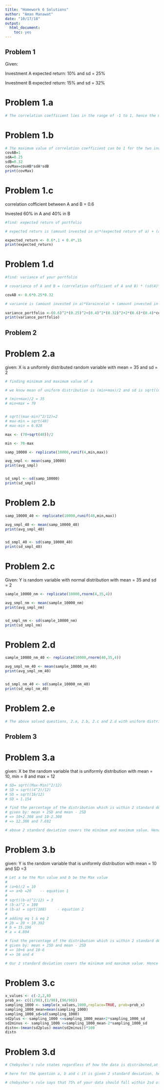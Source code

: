 ---
title: "Homework 6 Solutions"
author: "Aman Manawat"
date: "10/17/18"
output:
  html_document:
    toc: yes
---

## Problem 1 

Given:

Investment A expected return: 10% and sd = 25%

Investment B expected return: 15% and sd = 32%


# Problem 1.a 

```{r}

# The correlation coefficient lies in the range of -1 to 1, hence the minimum value for correlation coeeficient of the given portfolio will be -1

```


# Problem 1.b 

```{r}

# The maximum value of correlation coefficient can be 1 for the two investments A and B
covAB=1
sdA=0.25
sdB=0.32
covMax=covAB*sdA*sdB
print(covMax)
```

# Problem 1.c

correlation cofficient between A and B = 0.6

Invested 60% in A and 40% in B 

```{r}

#find: expected return of portfolio 

# expected return is (amount invested in a)*(expected return of a) + (amount invested in b)*(expected return of b)

expected_return <- 0.6*.1 + 0.4*.15
print(expected_return)


```

# Problem 1.d 

```{r}

#find: variance of your portfolio 

# covariance of A and B = (correlation cofficient of A and B) * (sd(A)*sd(B))

covAB <- 0.6*0.25*0.32

# variance is (amount invested in a)*Varaince(a) + (amount invested in b)*variance(b) +2(amount invested in a)*(amount invested in b)*(covariance of A and B)
  
variance_portfolio <-(0.6)^2*(0.25)^2+(0.4)^2*(0.32)^2+2*(0.6)*(0.4)*covAB
print(variance_portfolio)


```

## Problem 2 

# Problem 2.a 

given: X is a uniformly distributed random variable with mean = 35 and sd = 2 

```{r}

# finding minimum and maximum value of a 

# we know mean of uniform distribution is (min+max)/2 and sd is sqrt((max-min)^2/12)

# (min+max)/2 = 35 
# min+max = 70


# sqrt((max-min)^2/12)=2 
# max-min = sqrt(48)
# max-min = 6.928

max <- (70+sqrt(48))/2

min <- 70-max

samp_10000 <- replicate(10000,runif(4,min,max))

avg_smpl <- mean(samp_10000)
print(avg_smpl)


sd_smpl <- sd(samp_10000)
print(sd_smpl)
```


# Problem 2.b 

```{r}

samp_10000_40 <- replicate(10000,runif(40,min,max))

avg_smpl_40 <- mean(samp_10000_40)
print(avg_smpl_40)


sd_smpl_40 <- sd(samp_10000_40)
print(sd_smpl_40)

```


# Problem 2.c

Given: Y is random variable with normal distribution with mean = 35 and sd = 2 

```{r}

sample_10000_nm <- replicate(10000,rnorm(4,35,4))

avg_smpl_nm <- mean(sample_10000_nm)
print(avg_smpl_nm)


sd_smpl_nm <- sd(sample_10000_nm)
print(sd_smpl_nm)


```


# Problem 2.d


```{r}

sample_10000_nm_40 <- replicate(10000,rnorm(40,35,4))

avg_smpl_nm_40 <- mean(sample_10000_nm_40)
print(avg_smpl_nm_40)


sd_smpl_nm_40 <- sd(sample_10000_nm_40)
print(sd_smpl_nm_40)


```


# Problem 2.e 


```{r}


# The above solved questions, 2.a, 2.b, 2.c and 2.d with uniform distribution for part a and b and normal distribution for part c and d, have average of sample mean very close to theoretical mean of the distribution and also the calculated standard deviation is close to the standard deviation given in question, implies they all seem to follow central limit theorem

```


## Problem 3

# Problem 3.a

given: X be the random variable that is uniformly distribution with mean = 10, min = 8 and max = 12

```{r}

# SD= sqrt((Max-Min)^2/12)
# SD = sqrt((4^2)/12)
# SD = sqrt(16/12)
# SD = 1.154

# find the percentage of the distribution which is within 2 standard deviation:
# given by: mean + 2SD and mean - 2SD
# => 10+2.308 and 10-2.308
# => 12.308 and 7.692

# above 2 standard deviation covers the minimum and maximum value. Hence the percentage of distribution within 2 sd is 100%

```

# Problem 3.b

given: Y is the random variable that is uniformly distribution with mean = 10 and SD =3 

```{r}

# Let a be the Min value and b be the Max value
# 
# (a+b)/2 = 10
# => a+b =20    -- equation 1
# 
# sqrt((b-a)^2/12) = 3
# (b-a)^2 = 108
# (b-a) = sqrt(108)     - equation 2
# 
# adding eq 1 & eq 2
# 2b = 20 + 10.392
# b = 15.196
# a = 4.804

# find the percentage of the distribution which is within 2 standard deviation:
# given by: mean + 2SD and mean - 2SD
# => 10+6 and 10-6
# => 16 and 4

# Our 2 standard deviation covers the minimum and maximum value. Hence the percentage of distribution within 2 sd is 100%

```

# Problem 3.c

```{r}

x_values <- c(-2,2,0)
prob_x<- c((1/98),(1/98),(96/98))
sampling_1000 <- sample(x_values,1000,replace=TRUE, prob=prob_x)
sampling_1000_mean=mean(sampling_1000)
sampling_1000_sd=sd(sampling_1000)
sd2plus <- sampling_1000 <=sampling_1000_mean+2*sampling_1000_sd
sd2minus <- sampling_1000 <=sampling_1000_mean-2*sampling_1000_sd
distn<-(mean(sd2plus)-mean(sd2minus))*100 
distn 


```

# Problem 3.d

```{r}

# Chebyshev's rule states regardless of how the data is distributed,at least (1-(1/(K^2)))*100 of the values will fall within K standard deviations of the mean (for K>1)

# here for the question a, b and c it is given 2 standard deviation, hence k =2

# chebyshev's rule says that 75% of your data should fall within 2sd of range, which holds good here as calculated in the above parts where parts a and b have 100% within 2 SD from mean and c has around 98% within 2 SD from mean 

```
